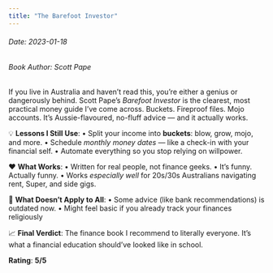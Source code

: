 ```yaml
---
title: "The Barefoot Investor"
---
```


<h6>Date: 2023-01-18</h6>
<h6>Book Author: Scott Pape</h6>


<div className={styles.preserve}>

If you live in Australia and haven’t read this, you’re either a genius or dangerously behind.
Scott Pape’s *Barefoot Investor* is the clearest, most practical money guide I’ve come across. Buckets. Fireproof files. Mojo accounts. It’s Aussie-flavoured, no-fluff advice — and it actually works.


💡 **Lessons I Still Use**:
•	Split your income into **buckets**: blow, grow, mojo, and more.
•	Schedule *monthly money dates* — like a check-in with your financial self.
•	Automate everything so you stop relying on willpower.

❤️ **What Works**:
•	Written for real people, not finance geeks.
•	It’s funny. Actually funny.
•	Works *especially well* for 20s/30s Australians navigating rent, Super, and side gigs.

🤔 **What Doesn’t Apply to All**:
•	Some advice (like bank recommendations) is outdated now.
•	Might feel basic if you already track your finances religiously

📈 **Final Verdict**:
The finance book I recommend to literally everyone.
It’s what a financial education should’ve looked like in school.

**Rating**: **5/5**

</div>
